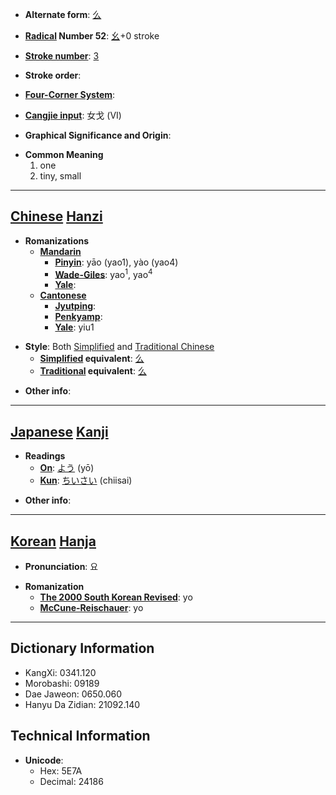 * '''Alternate form''': [[么]]

* '''[[Wiktionary:Chinese radical index| Radical]] Number 52''': [[Wiktionary:Chinese radical index 幺|幺]]+0 stroke

* '''[[Wiktionary:Chinese total strokes index|Stroke number]]''': [[Wiktionary:Chinese total strokes index 3|3]]

* '''Stroke order''': 

* '''[[Wiktionary:Chinese four corner index|Four-Corner System]]''': 

* '''[[Wiktionary:Chinese Cangjie index|Cangjie input]]''': 女戈 (VI)

* '''Graphical Significance and Origin''': 

* '''Common Meaning'''
*#one
*# tiny, small


----

== [[Chinese]] [[Hanzi]] ==

* '''Romanizations'''
** '''[[Mandarin]]'''
*** '''[[Pinyin]]''': yāo (yao1), yào (yao4)
*** '''[[Wade-Giles]]''': yao<sup>1</sup>, yao<sup>4</sup>
*** '''[[Yale]]''': 
** '''[[Cantonese]]'''
*** '''[[Jyutping]]''':
*** '''[[Penkyamp]]''': 
*** '''[[Yale]]''': yiu1

* '''Style''': Both [[Simplified Chinese|Simplified]] and [[Traditional Chinese]]
** '''[[Simplified Chinese|Simplified]] equivalent''': [[么]]
** '''[[Traditional Chinese|Traditional]] equivalent''': [[么]]

* '''Other info''': 

----

== [[Japanese]] [[Kanji]] ==

* '''Readings'''
** '''[[On]]''': [[よう]] (yō)
** '''[[Kun]]''': [[ちいさい]] (chiisai)

* '''Other info''':  

----

== [[Korean]] [[Hanja]] ==

* '''Pronunciation''': 요

* '''Romanization'''
** '''[[The 2000 South Korean Revised Romanization|The 2000 South Korean Revised]]''': yo
** '''[[McCune-Reischauer]]''': yo

----

== Dictionary Information ==

* KangXi: 0341.120
* Morobashi: 09189
* Dae Jaweon: 0650.060
* Hanyu Da Zidian: 21092.140

== Technical Information ==

* '''Unicode''':
** Hex: 5E7A
** Decimal: 24186